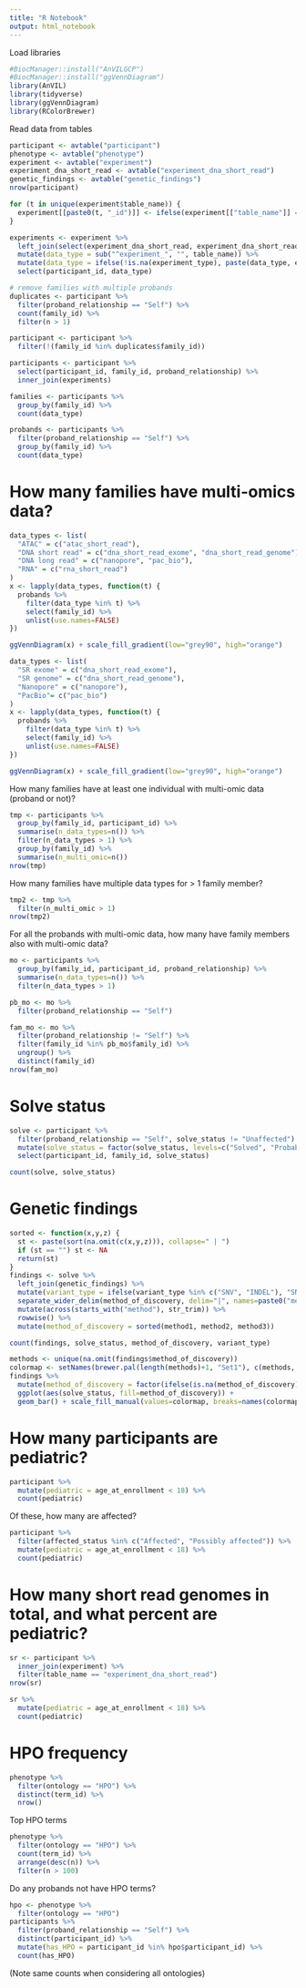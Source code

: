 ```yaml
---
title: "R Notebook"
output: html_notebook
---
```


Load libraries

```r
#BiocManager::install("AnVILGCP")
#BiocManager::install("ggVennDiagram")
library(AnVIL)
library(tidyverse)
library(ggVennDiagram)
library(RColorBrewer)
```

Read data from tables

```r
participant <- avtable("participant")
phenotype <- avtable("phenotype")
experiment <- avtable("experiment")
experiment_dna_short_read <- avtable("experiment_dna_short_read")
genetic_findings <- avtable("genetic_findings")
nrow(participant)
```

```r
for (t in unique(experiment$table_name)) {
  experiment[[paste0(t, "_id")]] <- ifelse(experiment[["table_name"]] == t, experiment[["id_in_table"]], NA)
}

experiments <- experiment %>%
  left_join(select(experiment_dna_short_read, experiment_dna_short_read_id, experiment_type)) %>%
  mutate(data_type = sub("^experiment_", "", table_name)) %>%
  mutate(data_type = ifelse(!is.na(experiment_type), paste(data_type, experiment_type, sep="_"), data_type)) %>%
  select(participant_id, data_type)

# remove families with multiple probands
duplicates <- participant %>%
  filter(proband_relationship == "Self") %>%
  count(family_id) %>%
  filter(n > 1)

participant <- participant %>%
  filter(!(family_id %in% duplicates$family_id))

participants <- participant %>%
  select(participant_id, family_id, proband_relationship) %>%
  inner_join(experiments)

families <- participants %>%
  group_by(family_id) %>%
  count(data_type)

probands <- participants %>%
  filter(proband_relationship == "Self") %>%
  group_by(family_id) %>%
  count(data_type)
```


# How many families have multi-omics data?

```r
data_types <- list(
  "ATAC" = c("atac_short_read"),
  "DNA short read" = c("dna_short_read_exome", "dna_short_read_genome"), 
  "DNA long read" = c("nanopore", "pac_bio"),
  "RNA" = c("rna_short_read")
)
x <- lapply(data_types, function(t) {
  probands %>%
    filter(data_type %in% t) %>%
    select(family_id) %>%
    unlist(use.names=FALSE)
})

ggVennDiagram(x) + scale_fill_gradient(low="grey90", high="orange")
```


```r
data_types <- list(
  "SR exome" = c("dna_short_read_exome"), 
  "SR genome" = c("dna_short_read_genome"), 
  "Nanopore" = c("nanopore"), 
  "PacBio"= c("pac_bio")
)
x <- lapply(data_types, function(t) {
  probands %>%
    filter(data_type %in% t) %>%
    select(family_id) %>%
    unlist(use.names=FALSE)
})

ggVennDiagram(x) + scale_fill_gradient(low="grey90", high="orange")
```



How many families have at least one individual with multi-omic data (proband or not)?

```r
tmp <- participants %>%
  group_by(family_id, participant_id) %>%
  summarise(n_data_types=n()) %>%
  filter(n_data_types > 1) %>%
  group_by(family_id) %>%
  summarise(n_multi_omic=n())
nrow(tmp)
```

How many families have multiple data types for > 1 family member?

```r
tmp2 <- tmp %>%
  filter(n_multi_omic > 1)
nrow(tmp2)
```

For all the probands with multi-omic data, how many have family members also with multi-omic data?

```r
mo <- participants %>%
  group_by(family_id, participant_id, proband_relationship) %>%
  summarise(n_data_types=n()) %>%
  filter(n_data_types > 1)

pb_mo <- mo %>%
  filter(proband_relationship == "Self")

fam_mo <- mo %>%
  filter(proband_relationship != "Self") %>%
  filter(family_id %in% pb_mo$family_id) %>%
  ungroup() %>%
  distinct(family_id)
nrow(fam_mo)
```



# Solve status

```r
solve <- participant %>%
  filter(proband_relationship == "Self", solve_status != "Unaffected") %>%
  mutate(solve_status = factor(solve_status, levels=c("Solved", "Probably solved", "Partially solved", "Unsolved"))) %>%
  select(participant_id, family_id, solve_status)

count(solve, solve_status)
```


# Genetic findings

```r
sorted <- function(x,y,z) {
  st <- paste(sort(na.omit(c(x,y,z))), collapse=" | ")
  if (st == "") st <- NA
  return(st)
}
findings <- solve %>%
  left_join(genetic_findings) %>%
  mutate(variant_type = ifelse(variant_type %in% c("SNV", "INDEL"), "SNV/INDEL", variant_type)) %>%
  separate_wider_delim(method_of_discovery, delim="|", names=paste0("method", 1:3), too_few="align_start") %>%
  mutate(across(starts_with("method"), str_trim)) %>%
  rowwise() %>%
  mutate(method_of_discovery = sorted(method1, method2, method3))

count(findings, solve_status, method_of_discovery, variant_type)
```

```r
methods <- unique(na.omit(findings$method_of_discovery))
colormap <- setNames(brewer.pal(length(methods)+1, "Set1"), c(methods, "NA"))
findings %>%
  mutate(method_of_discovery = factor(ifelse(is.na(method_of_discovery), "NA", method_of_discovery), levels=c(methods, "NA"))) %>%
  ggplot(aes(solve_status, fill=method_of_discovery)) +
  geom_bar() + scale_fill_manual(values=colormap, breaks=names(colormap))
```


# How many participants are pediatric?

```r
participant %>%
  mutate(pediatric = age_at_enrollment < 18) %>%
  count(pediatric)
```

Of these, how many are affected?

```r
participant %>%
  filter(affected_status %in% c("Affected", "Possibly affected")) %>%
  mutate(pediatric = age_at_enrollment < 18) %>%
  count(pediatric)
```

# How many short read genomes in total, and what percent are pediatric?

```r
sr <- participant %>%
  inner_join(experiment) %>%
  filter(table_name == "experiment_dna_short_read")
nrow(sr)
```

```r
sr %>% 
  mutate(pediatric = age_at_enrollment < 18) %>%
  count(pediatric)
```


# HPO frequency

```r
phenotype %>%
  filter(ontology == "HPO") %>%
  distinct(term_id) %>%
  nrow()
```

Top HPO terms

```r
phenotype %>%
  filter(ontology == "HPO") %>%
  count(term_id) %>%
  arrange(desc(n)) %>%
  filter(n > 100)
```

Do any probands not have HPO terms?

```r
hpo <- phenotype %>%
  filter(ontology == "HPO")
participants %>%
  filter(proband_relationship == "Self") %>%
  distinct(participant_id) %>%
  mutate(has_HPO = participant_id %in% hpo$participant_id) %>%
  count(has_HPO)
```

(Note same counts when considering all ontologies)
